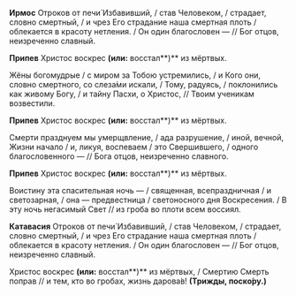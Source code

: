 **Ирмос** Отроков от печи́ Избавивший, / став Человеком, / страдает, словно смертный, / и чрез Его страдание наша смертная плоть / облекается в красоту нетления. / Он один благословен — // Бог отцов, неизреченно славный.

**Припев** Христос воскрес **(или:** восстал**)** из мёртвых.

Жёны богомудрые / с миром за Тобою устремились, / и Кого они, словно смертного, со слеза́ми искали, / Тому, радуясь, / поклонились как живому Богу, / и тайну Пасхи, о Христос, // Твоим ученикам возвестили.

**Припев** Христос воскрес **(или:** восстал**)** из мёртвых.

Смерти празднуем мы умерщвление, / ада разрушение, / иной, вечной, Жизни начало / и, ликуя, воспеваем / это Свершившего, / одного благословенного — // Бога отцов, неизреченно славного.

**Припев** Христос воскрес **(или:** восстал**)** из мёртвых.

Воистину эта спасительная ночь — / священная, всепраздничная / и светозарная, / она — предвестница / светоносного дня Воскресения. / В эту ночь негасимый Свет // из гроба во плоти всем воссиял.

**Катавасия** Отроков от печи́ Избавивший, / став Человеком, / страдает, словно смертный, / и чрез Его страдание наша смертная плоть / облекается в красоту нетления. / Он один благословен — // Бог отцов, неизреченно славный.

Христос воскрес **(или:** восстал**)** из мёртвых, / Смертию Смерть поправ // и тем, кто во гробах, жизнь дарова́в! **(Трижды, поско́ру.)**
